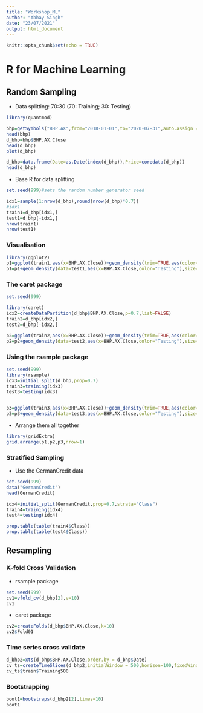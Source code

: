 ```yaml
---
title: "Workshop_ML"
author: "Abhay Singh"
date: "23/07/2021"
output: html_document
---
```


```r
knitr::opts_chunk$set(echo = TRUE)
```

# R for Machine Learning

## Random Sampling

- Data splitting: 70:30 (70: Training; 30: Testing)

```r
library(quantmod)

bhp=getSymbols("BHP.AX",from="2018-01-01",to="2020-07-31",auto.assign = FALSE)
head(bhp)
d_bhp=bhp$BHP.AX.Close
head(d_bhp)
plot(d_bhp)

d_bhp=data.frame(Date=as.Date(index(d_bhp)),Price=coredata(d_bhp))
head(d_bhp)
```

- Base R for data splitting

```r
set.seed(999)#sets the random number generator seed

idx1=sample(1:nrow(d_bhp),round(nrow(d_bhp)*0.7))
#idx1
train1=d_bhp[idx1,]
test1=d_bhp[-idx1,]
nrow(train1)
nrow(test1)
```

### Visualisation

```r
library(ggplot2)
p1=ggplot(train1,aes(x=BHP.AX.Close))+geom_density(trim=TRUE,aes(color="Training"),size=1)
p1=p1+geom_density(data=test1,aes(x=BHP.AX.Close,color="Testing"),size=1,linetype=2)
```

### The caret package

```r
set.seed(999)

library(caret)
idx2=createDataPartition(d_bhp$BHP.AX.Close,p=0.7,list=FALSE)
train2=d_bhp[idx2,]
test2=d_bhp[-idx2,]

p2=ggplot(train2,aes(x=BHP.AX.Close))+geom_density(trim=TRUE,aes(color="Training"),size=1)
p2=p2+geom_density(data=test2,aes(x=BHP.AX.Close,color="Testing"),size=1,linetype=2)

```

### Using the rsample package

```r
set.seed(999)
library(rsample)
idx3=initial_split(d_bhp,prop=0.7)
train3=training(idx3)
test3=testing(idx3)


p3=ggplot(train3,aes(x=BHP.AX.Close))+geom_density(trim=TRUE,aes(color="Training"),size=1)
p3=p3+geom_density(data=test3,aes(x=BHP.AX.Close,color="Testing"),size=1,linetype=2)

```

- Arrange them all together

```r
library(gridExtra)
grid.arrange(p1,p2,p3,nrow=1)
```


### Stratified Sampling

- Use the GermanCredit data

```r
set.seed(999)
data("GermanCredit")
head(GermanCredit)

idx4=initial_split(GermanCredit,prop=0.7,strata="Class")
train4=training(idx4)
test4=testing(idx4)

prop.table(table(train4$Class))
prop.table(table(test4$Class))
```


## Resampling

### K-fold Cross Validation

- rsample package

```r
set.seed(999)
cv1=vfold_cv(d_bhp[2],v=10)
cv1
```


- caret package

```r
cv2=createFolds(d_bhp$BHP.AX.Close,k=10)
cv2$Fold01
```


### Time series cross validate


```r
d_bhp2=xts(d_bhp$BHP.AX.Close,order.by = d_bhp$Date)
cv_ts=createTimeSlices(d_bhp2,initialWindow = 500,horizon=100,fixedWindow = TRUE)
cv_ts$train$Training500
```



### Bootstrapping

```r
boot1=bootstraps(d_bhp2[2],times=10)
boot1
```











